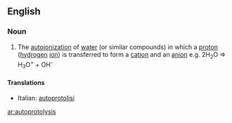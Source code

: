 ==English==

===Noun===
{{en-noun|-}}

#{{chemistry}} The [[autoionization]] of [[water]] (or similar compounds) in which a [[proton]] ([[hydrogen]] [[ion]]) is transferred to form a [[cation]] and an [[anion]] e.g. 2H<sub>2</sub>O => H<sub>3</sub>O<sup>+</sup> + OH<sup>-</sup>

====Translations====
{{top}}
*Italian: [[autoprotolisi]] {{f}}
{{mid}}

{{bottom}}

[[ar:autoprotolysis]]